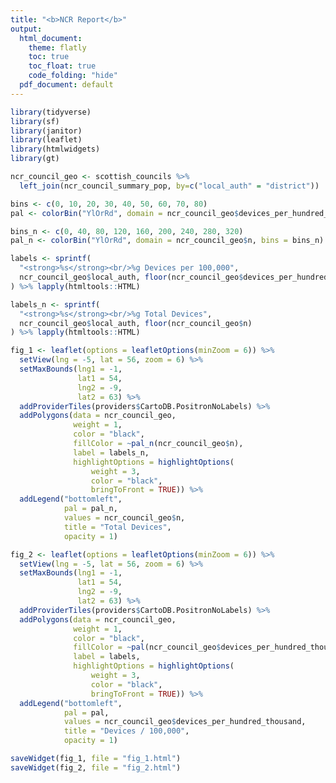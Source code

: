 ```yaml
---
title: "<b>NCR Report</b>"
output:
  html_document:
    theme: flatly
    toc: true
    toc_float: true
    code_folding: "hide"
  pdf_document: default
---
```


```r
library(tidyverse)
library(sf)
library(janitor)
library(leaflet)
library(htmlwidgets)
library(gt)
```

```r

ncr_council_geo <- scottish_councils %>%
  left_join(ncr_council_summary_pop, by=c("local_auth" = "district"))

```

```r
bins <- c(0, 10, 20, 30, 40, 50, 60, 70, 80)
pal <- colorBin("YlOrRd", domain = ncr_council_geo$devices_per_hundred_thousand, bins = bins)

bins_n <- c(0, 40, 80, 120, 160, 200, 240, 280, 320)
pal_n <- colorBin("YlOrRd", domain = ncr_council_geo$n, bins = bins_n)

labels <- sprintf(
  "<strong>%s</strong><br/>%g Devices per 100,000",
  ncr_council_geo$local_auth, floor(ncr_council_geo$devices_per_hundred_thousand)
) %>% lapply(htmltools::HTML)

labels_n <- sprintf(
  "<strong>%s</strong><br/>%g Total Devices",
  ncr_council_geo$local_auth, floor(ncr_council_geo$n)
) %>% lapply(htmltools::HTML)
```

```r
fig_1 <- leaflet(options = leafletOptions(minZoom = 6)) %>%
  setView(lng = -5, lat = 56, zoom = 6) %>%
  setMaxBounds(lng1 = -1,
               lat1 = 54,
               lng2 = -9,
               lat2 = 63) %>% 
  addProviderTiles(providers$CartoDB.PositronNoLabels) %>% 
  addPolygons(data = ncr_council_geo,
              weight = 1,
              color = "black",
              fillColor = ~pal_n(ncr_council_geo$n),
              label = labels_n,
              highlightOptions = highlightOptions(
                  weight = 3,
                  color = "black",
                  bringToFront = TRUE)) %>% 
  addLegend("bottomleft",
            pal = pal_n,
            values = ncr_council_geo$n,
            title = "Total Devices",
            opacity = 1)
```

```r
fig_2 <- leaflet(options = leafletOptions(minZoom = 6)) %>%
  setView(lng = -5, lat = 56, zoom = 6) %>%
  setMaxBounds(lng1 = -1,
               lat1 = 54,
               lng2 = -9,
               lat2 = 63) %>% 
  addProviderTiles(providers$CartoDB.PositronNoLabels) %>% 
  addPolygons(data = ncr_council_geo,
              weight = 1,
              color = "black",
              fillColor = ~pal(ncr_council_geo$devices_per_hundred_thousand),
              label = labels,
              highlightOptions = highlightOptions(
                  weight = 3,
                  color = "black",
                  bringToFront = TRUE)) %>% 
  addLegend("bottomleft",
            pal = pal,
            values = ncr_council_geo$devices_per_hundred_thousand,
            title = "Devices / 100,000",
            opacity = 1)
```

```r
saveWidget(fig_1, file = "fig_1.html")
saveWidget(fig_2, file = "fig_2.html")
```

